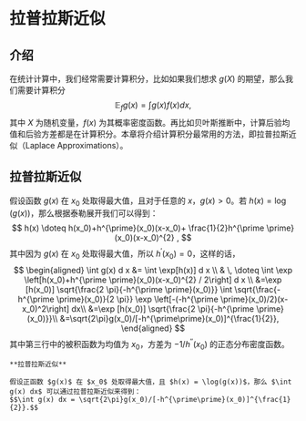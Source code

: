 # 拉普拉斯近似 {#laplace}


## 介绍

在统计计算中，我们经常需要计算积分，比如如果我们想求 $g(X)$ 的期望，那么我们需要计算积分 
$$
\mathbb{E}_{f} g(x)=\int g(x) f(x) d x,
$$
其中 $X$ 为随机变量，$f(x)$ 为其概率密度函数。再比如贝叶斯推断中，计算后验均值和后验方差都是在计算积分。本章将介绍计算积分最常用的方法，即拉普拉斯近似（Laplace Approximations）。

## 拉普拉斯近似

假设函数 $g(x)$ 在 $x_0$ 处取得最大值，且对于任意的 $x$，$g(x) > 0$。若 $h(x) = \log(g(x))$，那么根据泰勒展开我们可以得到：
$$
h(x) \doteq h(x_0)+h^{\prime}(x_0)(x-x_0)+ \frac{1}{2}h^{\prime \prime}(x_0)(x-x_0)^{2} ,
$$
其中因为 $g(x)$ 在 $x_0$ 处取得最大值，所以 $h^{\prime}(x_0) = 0$，这样的话，
$$
\begin{aligned} \int g(x) d x 
&= \int \exp[h(x)] d x \\
& \, \doteq \int \exp \left[h(x_0)+h^{\prime \prime}(x_0)(x-x_0)^{2} / 2\right] d x \\
&=\exp [h(x_0)] \sqrt{\frac{2 \pi}{-h^{\prime \prime}(x_0)}} \int \sqrt{\frac{-h^{\prime \prime}(x_0)}{2 \pi}} \exp \left[-(-h^{\prime \prime}(x_0)/2)(x-x_0)^2\right] dx\\
&=\exp [h(x_0)] \sqrt{\frac{2 \pi}{-h^{\prime \prime}(x_0)}}\\
&=\sqrt{2\pi}g(x_0)/[-h^{\prime\prime}(x_0)]^{\frac{1}{2}},
\end{aligned}
$$
其中第三行中的被积函数为均值为 $x_0$，方差为 $-1/h^{\prime\prime}(x_0)$ 的正态分布密度函数。

\centering
```block
**拉普拉斯近似**

假设正函数 $g(x)$ 在 $x_0$ 处取得最大值，且 $h(x) = \log(g(x))$，那么 $\int g(x) dx$ 可以通过拉普拉斯近似来得到：
$$\int g(x) dx = \sqrt{2\pi}g(x_0)/[-h^{\prime\prime}(x_0)]^{\frac{1}{2}}.$$
```
